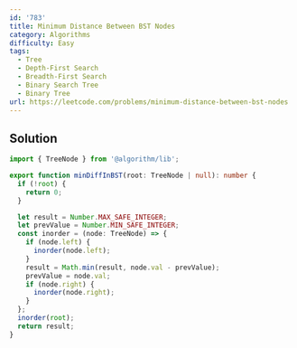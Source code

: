 ```yaml
---
id: '783'
title: Minimum Distance Between BST Nodes
category: Algorithms
difficulty: Easy
tags:
  - Tree
  - Depth-First Search
  - Breadth-First Search
  - Binary Search Tree
  - Binary Tree
url: https://leetcode.com/problems/minimum-distance-between-bst-nodes
---
```


## Solution

```typescript showLineNumbers
import { TreeNode } from '@algorithm/lib';

export function minDiffInBST(root: TreeNode | null): number {
  if (!root) {
    return 0;
  }

  let result = Number.MAX_SAFE_INTEGER;
  let prevValue = Number.MIN_SAFE_INTEGER;
  const inorder = (node: TreeNode) => {
    if (node.left) {
      inorder(node.left);
    }
    result = Math.min(result, node.val - prevValue);
    prevValue = node.val;
    if (node.right) {
      inorder(node.right);
    }
  };
  inorder(root);
  return result;
}
```
